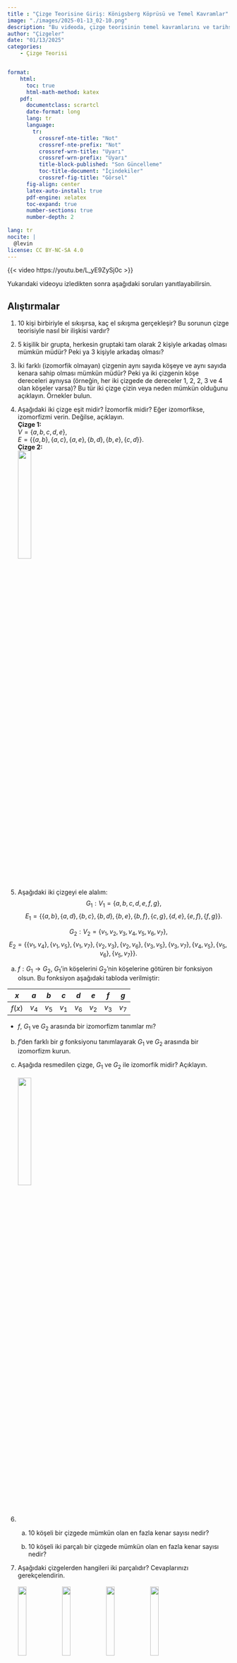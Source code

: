 ```yaml
---
title : "Çizge Teorisine Giriş: Königsberg Köprüsü ve Temel Kavramlar"
image: "./images/2025-01-13_02-10.png"
description: "Bu videoda, çizge teorisinin temel kavramlarını ve tarihsel kökenlerini keşfediyoruz. Königsberg'in yedi köprüsü problemiyle başlayarak, çizgelerin matematiksel modeller olarak nasıl kullanıldığını ve günümüzde diğer birçok alanda nasıl uygulandığını inceliyoruz. Ayrıca, çizgelerin izomorfizm, alt çizgeler ve tam çizgeler gibi temel özelliklerini detaylı bir şekilde ele alıyoruz."
author: "Çizgeler"
date: "01/13/2025"
categories:
    - Çizge Teorisi


format: 
    html:
      toc: true
      html-math-method: katex
    pdf:
      documentclass: scrartcl
      date-format: long
      lang: tr
      language:
        tr:
          crossref-nte-title: "Not"
          crossref-nte-prefix: "Not"
          crossref-wrn-title: "Uyarı"
          crossref-wrn-prefix: "Uyarı"
          title-block-published: "Son Güncelleme"
          toc-title-document: "İçindekiler"
          crossref-fig-title: "Görsel"
      fig-align: center
      latex-auto-install: true
      pdf-engine: xelatex
      toc-expand: true
      number-sections: true
      number-depth: 2 
      
lang: tr
nocite: |
  @levin
license: CC BY-NC-SA 4.0
---
```


{{< video https://youtu.be/L_yE9ZySj0c >}}

Yukarıdaki videoyu izledikten sonra aşağıdaki soruları yanıtlayabilirsin.

## Alıştırmalar {.unnumbered}
1. 10 kişi birbiriyle el sıkışırsa, kaç el sıkışma gerçekleşir? Bu sorunun çizge teorisiyle nasıl bir ilişkisi vardır?

2. 5 kişilik bir grupta, herkesin gruptaki tam olarak 2 kişiyle arkadaş olması mümkün müdür? Peki ya 3 kişiyle arkadaş olması?

3. İki farklı (izomorfik olmayan) çizgenin aynı sayıda köşeye ve aynı sayıda kenara sahip olması mümkün müdür? Peki ya iki çizgenin köşe dereceleri aynıysa (örneğin, her iki çizgede de dereceler 1, 2, 2, 3 ve 4 olan köşeler varsa)? Bu tür iki çizge çizin veya neden mümkün olduğunu açıklayın. Örnekler bulun.

4. Aşağıdaki iki çizge eşit midir? İzomorfik midir? Eğer izomorfikse, izomorfizmi verin. Değilse, açıklayın.\
**Çizge 1:**  
$V = \{a, b, c, d, e\}$,  
$E = \{\{a, b\}, \{a, c\}, \{a, e\}, \{b, d\}, \{b, e\}, \{c, d\}\}$.
\
**Çizge 2:**\
![](images/exercises_gt-intro-5-1-4-1.svg){width=25%}

5. Aşağıdaki iki çizgeyi ele alalım:
  $$
    G_{1}: V_{1} = \{a, b, c, d, e, f, g\}, 
  $$
  $$
  E_{1} = \{\{a, b\}, \{a, d\}, \{b, c\}, \{b, d\}, \{b, e\}, \{b, f\}, \{c, g\}, \{d, e\}, \{e, f\}, \{f, g\}\}.
  $$

  $$
  G_{2}: V_{2} = \{v_{1}, v_{2}, v_{3}, v_{4}, v_{5}, v_{6}, v_{7}\},
  $$
  $$
  E_{2} = \{\{v_{1}, v_{4}\}, \{v_{1}, v_{5}\}, \{v_{1}, v_{7}\}, \{v_{2}, v_{3}\}, \{v_{2}, v_{6}\}, \{v_{3}, v_{5}\}, \{v_{3}, v_{7}\}, \{v_{4}, v_{5}\}, \{v_{5}, v_{6}\}, \{v_{5}, v_{7}\}\}.
  $$

 a. $f: G_{1} \to G_{2}$, $G_1$'in köşelerini $G_2$'nin köşelerine götüren bir fonksiyon olsun. Bu fonksiyon aşağıdaki tabloda verilmiştir:  

   | $x$ | $a$ | $b$ | $c$ | $d$ | $e$ | $f$ | $g$ |
   |-----|-----|-----|-----|-----|-----|-----|-----|
| $f(x)$ | $v_4$ | $v_5$ | $v_1$ | $v_6$ | $v_2$ | $v_3$ | $v_7$ |

   - $f$, $G_1$ ve $G_2$ arasında bir izomorfizm tanımlar mı?

 b. $f$'den farklı bir $g$ fonksiyonu tanımlayarak $G_1$ ve $G_2$ arasında bir izomorfizm kurun.

 c. Aşağıda resmedilen çizge, $G_1$ ve $G_2$ ile izomorfik midir? Açıklayın.
\
\
 ![](images/exercises_gt-intro-6-1-1-2-3-2-1.svg){width="25%"}

6. 
    a. 10 köşeli bir çizgede mümkün olan en fazla kenar sayısı nedir?  

    b.  10 köşeli iki parçalı bir çizgede mümkün olan en fazla kenar sayısı nedir?

7. Aşağıdaki çizgelerden hangileri iki parçalıdır? Cevaplarınızı gerekçelendirin.
\
\
![](images/exercises_gt-intro-8-1-2-1.svg){width="20%"}
![](images/exercises_gt-intro-8-1-2-2.svg){width="20%"}
![](images/exercises_gt-intro-8-1-2-3.svg){width="20%"}
![](images/exercises_gt-intro-8-1-2-4.svg){width="20%"}

::: {.callout-tip collapse="true"}
## **İpucu**

İlk çizge iki parçalıdır, bu aşağıdaki gibi etiketlenerek görülebilir.  

![](images/img-bipartitelabel.svg){width="20%"}

Kalan üç çizgeden ikisi de iki parçalıdır.
:::



8. Aşağıdakilerin her biri için, verilen özelliklere sahip iki farklı etiketsiz çizge bulmaya çalışın veya bunun neden imkansız olduğunu açıklayın.

    a. 8 köşeli ve tüm köşelerin derecesi 2 olan iki farklı çizge.

    b. 5 köşeli ve tüm köşelerin derecesi 4 olan iki farklı çizge.

    c. 5 köşeli ve tüm köşelerin derecesi 3 olan iki farklı çizge.

9. Aşağıdaki alt çizgelerle ilgili ifadelerin doğru mu yanlış mı olduğuna karar verin. Doğru olanlar için kısaca nedenini açıklayın (1-2 cümle). Yanlış olanlar için bir karşı örnek verin.

    a. Bir tam çizgenin herhangi bir alt çizgesi de tam çizgedir.

    b. Bir tam çizgenin herhangi bir **indüklenmiş** alt çizgesi de tam çizgedir.

    c. Bir iki parçalı çizgenin herhangi bir alt çizgesi de iki parçalıdır.

    

10. Genellikle çizge teorisi kavramlarını küme teorisi kullanarak tanımlarız. Örneğin, bir çizge $G=(V,E)$ ve bir köşe $v \in V$ verildiğinde, şunu tanımlarız:
 \
$$
N(v) = \{u \in V : \{v, u\} \in E\}.
$$
\
Ayrıca $N[v] = N(v) \cup \{v\}$ olarak tanımlarız. Bu problemin amacı, bunların ne anlama geldiğini anlamaktır.

    a. $V = \{a, b, c, d, e, f\}$ ve $E = \{\{a, b\}, \{a, e\}, \{b, c\}, \{b, e\}, \{c, d\}, \{c, f\}, \{d, f\}, \{e, f\}\}$ olan $G$ çizgesi için $N(a)$, $N[a]$, $N(c)$ ve $N[c]$'yi bulun.

    b. a şıkkındaki çizge için $|N(v)|$ ve $|N[v]|$'nin alabileceği en büyük ve en küçük değerler nedir? Açıklayın.

    c. $N[v] = V$ olacak şekilde bir $v \in V$ köşesine sahip bir çizge $G = (V, E)$ örneği verin (muhtemelen yukarıdakinden farklı). _Tüm_ $v \in V$ için $N[v] = V$ olan bir çizge var mıdır? Açıklayın.

    d. $N(v) = \emptyset$ olacak şekilde bir $v \in V$ köşesine sahip bir çizge $G = (V, E)$ örneği verin. Aynı zamanda başka bir $u \in V$ için $N[u] = V$ olan böyle bir çizge örneği var mıdır? Açıklayın.

    e. Genel olarak $N(v)$ ve $N[v]$'nin ne anlama geldiğini kelimelerle açıklayın.

::: {.callout-tip collapse="true"}
## **İpucu**
Her şeyi doğrudan tanımdan çıkarabilmelisiniz. Ancak, belki de $N$'nin **_komşuluk_** anlamına geldiğini bilmek yardımcı olabilir.
:::

11. Bir çizge, bir kümedeki elemanlar arasındaki ilişkileri temsil etmenin bir yoludur: $x$ ve $y$ köşeleri arasındaki bir kenar, $x$'in $y$ ile ilişkili olduğunu gösterir (bunu $x \sim y$ olarak yazabiliriz). Ancak her türlü ilişki bir çizge ile temsil edilemez. Aşağıda açıklanan her bir ilişki için ya çizgeyi çizin ya da ilişkinin neden bir çizge ile temsil edilemeyeceğini açıklayın.

    a. $V = \{1, 2, \ldots, 9\}$ kümesi ve $x \sim y$ ilişkisi, $x - y$'nin 3'ün sıfır olmayan bir katı olduğunda.

    b. $V = \{1, 2, \ldots, 9\}$ kümesi ve $x \sim y$ ilişkisi, $y$'nin $x$'in bir katı olduğunda.

    c. $V = \{1, 2, \ldots, 9\}$ kümesi ve $x \sim y$ ilişkisi, $0 < |x - y| < 3$ olduğunda.

::: {.callout-tip collapse="true"}
## **İpucu**
Kenarların ''yönlü'' olmadığından emin olmaya dikkat edin. Bir çizgede, eğer $a$, $b$'ye komşu ise, o zaman $b$ de $a$'ya komşudur. İlişkiler dilinde, kenar ilişkisinin **simetrik** olduğunu söyleriz.
:::

12. Bağlantılı  olması **gerekmeyen** $n$ köşeli çizgeleri düşünün. 

a. Çizgenin en az bir köşesinin derecesinin iki veya daha fazla olmasını garanti etmek için kaç kenara sahip olması gerekir? Cevabınızı kanıtlayın.

b. Çizgenin tüm köşelerinin derecesinin iki veya daha fazla olmasını garanti etmek için kaç kenara sahip olması gerekir? Cevabınızı kanıtlayın.

::: {.callout-tip collapse="true"}
## **İpucu**
Soruları, belirli $n$ değerleri için yanıtlayarak bir fikir edinmek isteyebilirsiniz, ancak nihai cevaplarınız $n$ cinsinden olmalıdır.
:::

13. En az iki köşeye sahip herhangi bir çizgenin, aynı dereceye sahip iki köşesi olması gerektiğini kanıtlayın.

::: {.callout-tip collapse="true"}
## **İpucu**
Önce küçük bir örnek deneyin: 8 köşeli herhangi bir çizgenin, aynı dereceye sahip iki köşesi olmalıdır. Eğer olmasaydı, derece dizisi ne olurdu?
:::

14. Aşağıdaki çizgelerden hangileri (varsa) aynıdır?
\
![](images/img-graph-k-2-3.svg){width="15%"}
![](images/img-graph-c5.svg){width="15%"}
![](images/img-graph-k-2-3-alt.svg){width="15%"}
![](images/img-graph-c5-star.svg){width="15%"}
![](images/img-graph-s4.svg){width="15%"}
\
Yukarıdaki çizgeler etiketsizdir. Genellikle bir çizgenin belirli bir köşe kümesine sahip olduğunu düşünürüz. Aşağıdaki çizgelerden hangileri (varsa) aynıdır?
\
![](images/img-graph-labeled1.svg){width="20%"}
![](images/img-graph-labeled2.svg){width="20%"}
![](images/img-graph-labeled3.svg){width="20%"}
![](images/img-graph-labeled4.svg){width="20%"}
\
Aslında, yukarıda gördüğümüz tüm çizgeler sadece çizgelerin çizimleridir. Bir çizge, gerçekte $V$ ve $E$ olmak üzere iki kümeden oluşan soyut bir matematiksel nesnedir, burada $E$, $V$'nin iki elemanlı alt kümelerinden oluşan bir kümedir. Aşağıdaki çizgeler aynı mı yoksa farklı mı?
\
**Çizge 1:**  
$$
V = \{a, b, c, d, e\},
$$
$$
E = \{\{a, b\}, \{a, c\}, \{a, d\}, \{a, e\}, \{b, c\}, \{d, e\}\}.
$$
\
**Çizge 2:**  
$$
V = \{v_{1}, v_{2}, v_{3}, v_{4}, v_{5}\},
$$
$$
E = \{\{v_{1}, v_{3}\}, \{v_{1}, v_{5}\}, \{v_{2}, v_{4}\}, \{v_{2}, v_{5}\}, \{v_{3}, v_{5}\}, \{v_{4}, v_{5}\}\}.
$$

```{=latex}
\subsection*{Kaynaklar}
```